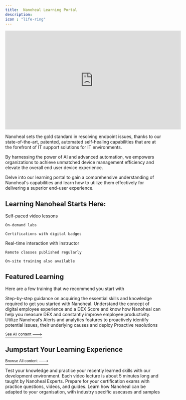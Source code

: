 ---
title:  Nanoheal Learning Portal
description:  
icon : "life-ring" 
---

<iframe
  width="560"
  height="315"
  src="https://www.youtube.com/embed/4KzFe50RQkQ"
  title="YouTube video player"
  frameborder="0"
  allow="accelerometer; autoplay; clipboard-write; encrypted-media; gyroscope; picture-in-picture"
  allowFullScreen
></iframe>

Nanoheal sets the gold standard in resolving endpoint issues, thanks to our state-of-the-art, patented, automated self-healing capabilities that are at the forefront of IT support solutions for IT environments.

By harnessing the power of AI and advanced automation, we empowers organizations to achieve unmatched device management efficiency and elevate the overall end user device experience.

Delve into our learning portal to gain a comprehensive understanding of Nanoheal's capabilities and learn how to utilize them effectively for delivering a superior end-user experience.

<script src="https://hypothes.is/embed.js" async></script>


## Learning Nanoheal Starts Here:
<CardGroup cols={2}>
<Card title="Nanoheal University" icon="square-1" href="/content/components/card-group">
    Self-paced video lessons
    
    On-demand labs
    
    Certifications with digital badges
  </Card>
  
  <Card title="Live Instructor-led Courses" icon="square-2" href="/content/components/card-group">
    Real-time interaction with instructor
    
    Remote classes published regularly
    
    On-site training also available
  </Card>
</CardGroup>


## Featured Learning

Here are a few training that we recommend you start with

<CardGroup cols={3}>
  <Card title="Introduction to Nanoheal" icon="square-1" href="/content/components/card-group">
    Step-by-step guidance on acquiring the essential skills and knowledge required to get you started with Nanoheal.
  </Card>
  
  <Card title="Basics of DEX score" icon="square-2" href="/content/components/card-group">
    Understand the concept of digital employee experience and a DEX Score and know how Nanoheal can help you measure DEX and constantly improve employee productivity.
  </Card>

  <Card title="Proactive Resolution" icon="square-3" href="/content/components/card-group">
    Utilize Nanoheal’s Alerts and analytics features to proactively identify potential issues, their underlying causes and deploy Proactive resolutions
  </Card>
</CardGroup>

[<sup>See All content ---></sup>](https://mintlify.com/docs/development)


## Jumpstart Your Learning Experience

[<sup>Browse All content ---></sup>](https://mintlify.com/docs/development)

<CardGroup cols={2}>
  <Card title="Hands-On Labs & Quizzes" icon="square-1" href="/content/components/card-group">
    Test your knowledge and practice your recently learned skills with our development environment.
  </Card>
  <Card title="Byte-Sized Video Lectures" icon="square-2" href="/content/components/card-group">
    Each video lecture is about 5 minutes long and taught by Nanoheal Experts.
  </Card>
  <Card title="Study Guides and Materials" icon="square-3" href="/content/components/card-group">
    Prepare for your certification exams with practice questions, videos, and guides.
  </Card>
    <Card title="Specific Use cases" icon="square-4" href="/content/components/card-group">
    Learn how Nanoheal can be adapted to your organisation, with industry specific usecases and samples
  </Card>
</CardGroup>
